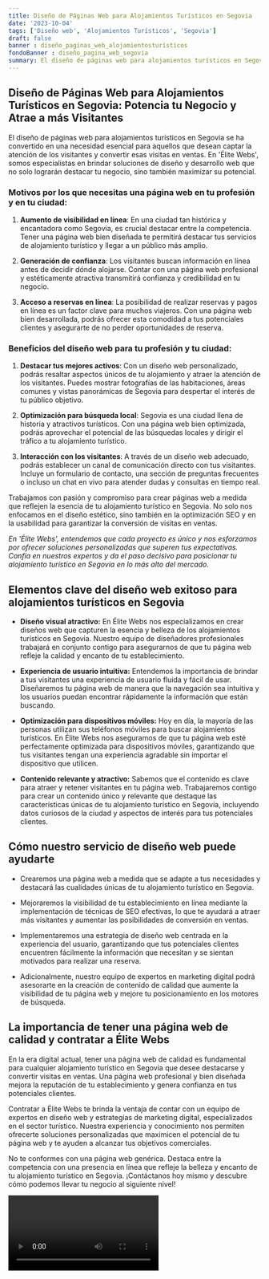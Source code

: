 ```yaml
---
title: Diseño de Páginas Web para Alojamientos Turísticos en Segovia
date: '2023-10-04'
tags: ['Diseño web', 'Alojamientos Turísticos', 'Segovia']
draft: false
banner : diseño_paginas_web_alojamientosturísticos
fondoBanner : diseño_pagina_web_segovia
summary: El diseño de páginas web para alojamientos turísticos en Segovia se ha convertido en una necesidad esencial para aquellos que desean captar la atención de los visitantes y convertir esas visitas en ventas. En 'Élite Webs', somos especialistas en brindar soluciones de diseño y desarrollo web que no solo lograrán destacar tu negocio, sino también maximizar su potencial.
---
```


## Diseño de Páginas Web para Alojamientos Turísticos en Segovia: Potencia tu Negocio y Atrae a más Visitantes

El diseño de páginas web para alojamientos turísticos en Segovia se ha convertido en una necesidad esencial para aquellos que desean captar la atención de los visitantes y convertir esas visitas en ventas. En 'Élite Webs', somos especialistas en brindar soluciones de diseño y desarrollo web que no solo lograrán destacar tu negocio, sino también maximizar su potencial.

### Motivos por los que necesitas una página web en tu profesión y en tu ciudad:

1. **Aumento de visibilidad en línea**: En una ciudad tan histórica y encantadora como Segovia, es crucial destacar entre la competencia. Tener una página web bien diseñada te permitirá destacar tus servicios de alojamiento turístico y llegar a un público más amplio.

2. **Generación de confianza**: Los visitantes buscan información en línea antes de decidir dónde alojarse. Contar con una página web profesional y estéticamente atractiva transmitirá confianza y credibilidad en tu negocio.

3. **Acceso a reservas en línea**: La posibilidad de realizar reservas y pagos en línea es un factor clave para muchos viajeros. Con una página web bien desarrollada, podrás ofrecer esta comodidad a tus potenciales clientes y asegurarte de no perder oportunidades de reserva.

### Beneficios del diseño web para tu profesión y tu ciudad:

1. **Destacar tus mejores activos**: Con un diseño web personalizado, podrás resaltar aspectos únicos de tu alojamiento y atraer la atención de los visitantes. Puedes mostrar fotografías de las habitaciones, áreas comunes y vistas panorámicas de Segovia para despertar el interés de tu público objetivo.

2. **Optimización para búsqueda local**: Segovia es una ciudad llena de historia y atractivos turísticos. Con una página web bien optimizada, podrás aprovechar el potencial de las búsquedas locales y dirigir el tráfico a tu alojamiento turístico.

3. **Interacción con los visitantes**: A través de un diseño web adecuado, podrás establecer un canal de comunicación directo con tus visitantes. Incluye un formulario de contacto, una sección de preguntas frecuentes o incluso un chat en vivo para atender dudas y consultas en tiempo real.

Trabajamos con pasión y compromiso para crear páginas web a medida que reflejen la esencia de tu alojamiento turístico en Segovia. No solo nos enfocamos en el diseño estético, sino también en la optimización SEO y en la usabilidad para garantizar la conversión de visitas en ventas.

*En 'Élite Webs', entendemos que cada proyecto es único y nos esforzamos por ofrecer soluciones personalizadas que superen tus expectativas. Confía en nuestros expertos y da el paso decisivo para posicionar tu alojamiento turístico en Segovia en lo más alto del mercado.*

<GifSeo />

<Cta />

## Elementos clave del diseño web exitoso para alojamientos turísticos en Segovia

- **Diseño visual atractivo:** En Élite Webs nos especializamos en crear diseños web que capturen la esencia y belleza de los alojamientos turísticos en Segovia. Nuestro equipo de diseñadores profesionales trabajará en conjunto contigo para asegurarnos de que tu página web refleje la calidad y encanto de tu establecimiento.

- **Experiencia de usuario intuitiva:** Entendemos la importancia de brindar a tus visitantes una experiencia de usuario fluida y fácil de usar. Diseñaremos tu página web de manera que la navegación sea intuitiva y los usuarios puedan encontrar rápidamente la información que están buscando. 

- **Optimización para dispositivos móviles:** Hoy en día, la mayoría de las personas utilizan sus teléfonos móviles para buscar alojamientos turísticos. En Élite Webs nos aseguramos de que tu página web esté perfectamente optimizada para dispositivos móviles, garantizando que tus visitantes tengan una experiencia agradable sin importar el dispositivo que utilicen.

- **Contenido relevante y atractivo:** Sabemos que el contenido es clave para atraer y retener visitantes en tu página web. Trabajaremos contigo para crear un contenido único y relevante que destaque las características únicas de tu alojamiento turístico en Segovia, incluyendo datos curiosos de la ciudad y aspectos de interés para tus potenciales clientes.

## Cómo nuestro servicio de diseño web puede ayudarte

- Crearemos una página web a medida que se adapte a tus necesidades y destacará las cualidades únicas de tu alojamiento turístico en Segovia.

- Mejoraremos la visibilidad de tu establecimiento en línea mediante la implementación de técnicas de SEO efectivas, lo que te ayudará a atraer más visitantes y aumentar las posibilidades de conversión en ventas.

- Implementaremos una estrategia de diseño web centrada en la experiencia del usuario, garantizando que tus potenciales clientes encuentren fácilmente la información que necesitan y se sientan motivados para realizar una reserva.

- Adicionalmente, nuestro equipo de expertos en marketing digital podrá asesorarte en la creación de contenido de calidad que aumente la visibilidad de tu página web y mejore tu posicionamiento en los motores de búsqueda.

## La importancia de tener una página web de calidad y contratar a Élite Webs

En la era digital actual, tener una página web de calidad es fundamental para cualquier alojamiento turístico en Segovia que desee destacarse y convertir visitas en ventas. Una página web profesional y bien diseñada mejora la reputación de tu establecimiento y genera confianza en tus potenciales clientes.

Contratar a Élite Webs te brinda la ventaja de contar con un equipo de expertos en diseño web y estrategias de marketing digital, especializados en el sector turístico. Nuestra experiencia y conocimiento nos permiten ofrecerte soluciones personalizadas que maximicen el potencial de tu página web y te ayuden a alcanzar tus objetivos comerciales.

No te conformes con una página web genérica. Destaca entre la competencia con una presencia en línea que refleje la belleza y encanto de tu alojamiento turístico en Segovia. ¡Contáctanos hoy mismo y descubre cómo podemos llevar tu negocio al siguiente nivel!

<Video />

<CtaBot job='Alojamientos Turísticos' city='Segovia'/>

<Gmaps query='Segovia+españa+maps' />